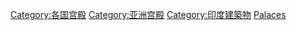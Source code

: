 [[Category:各国宫殿|Category:各国宫殿]]
[[Category:亚洲宫殿|Category:亚洲宫殿]]
[[Category:印度建築物|Category:印度建築物]]
[[Category:印度旅遊景點|Palaces]]